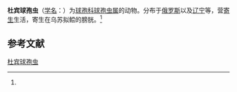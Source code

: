 {{Speciesbox
| name = 杜宾球孢虫
| status = 
| status_system = 
| image = 
| genus = Sphaerospora
| species = dubinini
| authority = (Schulman, 1962)<ref name='id9311'>{{cite web| url =http://www.bioinfo.cn/db05/BjdwSpecies.php?action=view&id=9311| title =杜宾球孢虫| work =《中国动物物种编目数据库》| publisher =中国科学院微生物研究所| author =中国科学院动物研究所| accessdate =2009-04-16| deadurl =yes| archiveurl =https://web.archive.org/web/20160305021418/http://www.bioinfo.cn/db05/BjdwSpecies.php?action=view&id=9311| archivedate =2016-03-05}}</ref>
}}

'''杜宾球孢虫'''（[[学名|学名]]：{{lang|la|''Sphaerospora dubinini''}}）为[[球孢科|球孢科]][[球孢虫属|球孢虫属]]的动物。分布于[[俄罗斯|俄罗斯]]以及[[辽宁|辽宁]]等，营[[寄生|寄生]]生活，寄生在乌苏拟鲿的膀胱。<ref name='id9311'/>

== 参考文献 ==
{{reflist}}

{{Wikispecies|Sphaerospora dubinini}}

[[Category:球孢虫属|杜宾球孢虫]]


{{Cnidarian-stub}}